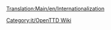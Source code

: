 [[Translation:Main/en/Internationalization]]
{{en/Bilingual box| it
| ---.
| A listing of articles related to the translation.}}

[[Category:it/OpenTTD Wiki]]